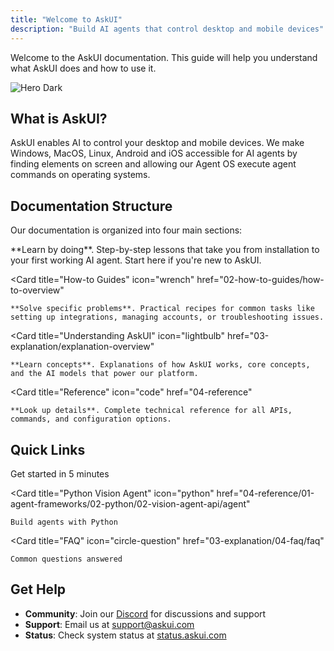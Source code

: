 ```yaml
---
title: "Welcome to AskUI"
description: "Build AI agents that control desktop and mobile devices"
---
```


Welcome to the AskUI documentation. This guide will help you understand what AskUI does and how to use it.

<img
  alt="Hero Dark"
  src="03-explanation/01-foundations/images/agent-os.png"
/>

## What is AskUI?

AskUI enables AI to control your desktop and mobile devices. We make Windows, MacOS, Linux, Android and iOS accessible for AI agents by finding elements on screen and allowing our Agent OS execute agent commands on operating systems.

## Documentation Structure

Our documentation is organized into four main sections:

<CardGroup cols={2}>
  <Card 
    title="Tutorials" 
    icon="graduation-cap" 
    href="01-tutorials/tutorials-overview"
  >
    **Learn by doing**. Step-by-step lessons that take you from installation to your first working AI agent. Start here if you're new to AskUI.
  </Card>
  
  <Card 
    title="How-to Guides" 
    icon="wrench" 
    href="02-how-to-guides/how-to-overview"
  >
    **Solve specific problems**. Practical recipes for common tasks like setting up integrations, managing accounts, or troubleshooting issues.
  </Card>
  
  <Card 
    title="Understanding AskUI" 
    icon="lightbulb" 
    href="03-explanation/explanation-overview"
  >
    **Learn concepts**. Explanations of how AskUI works, core concepts, and the AI models that power our platform.
  </Card>
  
  <Card 
    title="Reference" 
    icon="code" 
    href="04-reference"
  >
    **Look up details**. Complete technical reference for all APIs, commands, and configuration options.
  </Card>
</CardGroup>

## Quick Links

<CardGroup cols={3}>
  <Card 
    title="Quickstart Tutorial" 
    icon="rocket" 
    href="01-tutorials/01-quickstart"
  >
    Get started in 5 minutes
  </Card>
  
  <Card 
    title="Python Vision Agent" 
    icon="python" 
    href="04-reference/01-agent-frameworks/02-python/02-vision-agent-api/agent"
  >
    Build agents with Python
  </Card>
  
  <Card 
    title="FAQ" 
    icon="circle-question" 
    href="03-explanation/04-faq/faq"
  >
    Common questions answered
  </Card>
</CardGroup>

## Get Help

- **Community**: Join our [Discord](https://discord.gg/Gu35zMGxbx) for discussions and support
- **Support**: Email us at [support@askui.com](mailto:support@askui.com)
- **Status**: Check system status at [status.askui.com](https://status.askui.com)
